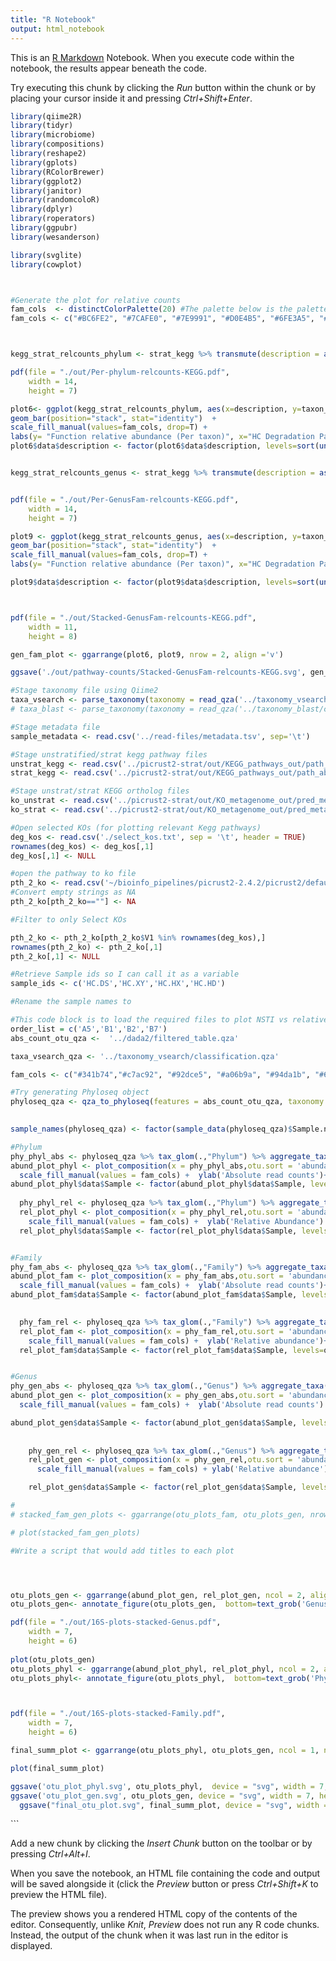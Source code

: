 ```yaml
---
title: "R Notebook"
output: html_notebook
---
```


This is an [R Markdown](http://rmarkdown.rstudio.com) Notebook. When you execute code within the notebook, the results appear beneath the code. 

Try executing this chunk by clicking the *Run* button within the chunk or by placing your cursor inside it and pressing *Ctrl+Shift+Enter*. 



```r
library(qiime2R)
library(tidyr)
library(microbiome)
library(compositions)
library(reshape2)
library(gplots)
library(RColorBrewer)
library(ggplot2)
library(janitor)
library(randomcoloR)
library(dplyr)
library(roperators)
library(ggpubr)
library(wesanderson)

library(svglite)
library(cowplot)



#Generate the plot for relative counts
fam_cols  <- distinctColorPalette(20) #The palette below is the palette I opted to use
fam_cols <- c("#BC6FE2", "#7CAFE0", "#7E9991", "#D0E4B5", "#6FE3A5", "#D1E5E5", "#E54CD7", "#DCB192", "#E166B1", "#76DED7", "#DF646F" ,"#CDD576", "#DA9FDA" ,"#6B7DE2", "#913AE2" ,"#836590" ,"#D3E345", "#D7BDD3", "#75E25F", "#E59B46")



kegg_strat_relcounts_phylum <- strat_kegg %>% transmute(description = as.factor(description), sample, taxon = taxa_vsearch[taxon, 'Phylum'], taxon_rel_function_abun) %>% group_by(sample, description,taxon) %>% summarise(across(taxon_rel_function_abun, sum)) %>% filter(description %in% deg_df$pathway_desc)

pdf(file = "./out/Per-phylum-relcounts-KEGG.pdf",   
    width = 14, 
    height = 7) 

plot6<- ggplot(kegg_strat_relcounts_phylum, aes(x=description, y=taxon_rel_function_abun, fill = taxon)) +
geom_bar(position="stack", stat="identity")  +   
scale_fill_manual(values=fam_cols, drop=T) +
labs(y= "Function relative abundance (Per taxon)", x="HC Degradation Pathways (Level 3 KEGG)")+ coord_flip() + facet_wrap(~sample, nrow = 1)
plot6$data$description <- factor(plot6$data$description, levels=sort(unique(plot6$data$description), decreasing=T))


kegg_strat_relcounts_genus <- strat_kegg %>% transmute(description = as.factor(description), sample, taxon = ifelse(is.na(taxa_vsearch[taxon,'Genus'])==TRUE,taxa_vsearch[taxon, 'Family'], taxa_vsearch[taxon,'Genus']), taxon_rel_function_abun) %>% group_by(sample, description,taxon) %>% summarise(across(taxon_rel_function_abun, sum)) %>% filter(description %in% deg_df$pathway_desc)  


pdf(file = "./out/Per-GenusFam-relcounts-KEGG.pdf",   
    width = 14, 
    height = 7) 

plot9 <- ggplot(kegg_strat_relcounts_genus, aes(x=description, y=taxon_rel_function_abun, fill = taxon)) +
geom_bar(position="stack", stat="identity")  +   
scale_fill_manual(values=fam_cols, drop=T) +
labs(y= "Function relative abundance (Per taxon)", x="HC Degradation Pathways (Level 3 KEGG)")+ coord_flip() + facet_wrap(~sample, nrow = 1)

plot9$data$description <- factor(plot9$data$description, levels=sort(unique(plot9$data$description), decreasing=T))



pdf(file = "./out/Stacked-GenusFam-relcounts-KEGG.pdf",   
    width = 11, 
    height = 8) 

gen_fam_plot <- ggarrange(plot6, plot9, nrow = 2, align ='v')

ggsave('./out/pathway-counts/Stacked-GenusFam-relcounts-KEGG.svg', gen_fam_plot,device='svg', width=15, height=10)
```

```r


#Stage taxonomy file using Qiime2
taxa_vsearch <- parse_taxonomy(taxonomy = read_qza('../taxonomy_vsearch/classification.qza')$data)
# taxa_blast <- parse_taxonomy(taxonomy = read_qza('../taxonomy_blast/classification-blast.qza')$data)

#Stage metadata file
sample_metadata <- read.csv('../read-files/metadata.tsv', sep='\t')

#Stage unstratified/strat kegg pathway files
unstrat_kegg <- read.csv('../picrust2-strat/out/KEGG_pathways_out/path_abun_unstrat.tsv.gz', sep = '\t')
strat_kegg <- read.csv('../picrust2-strat/out/KEGG_pathways_out/path_abun_contrib.tsv.gz', sep = '\t')

#Stage unstrat/strat KEGG ortholog files 
ko_unstrat <- read.csv('../picrust2-strat/out/KO_metagenome_out/pred_metagenome_unstrat.tsv.gz', sep = '\t')
ko_strat <- read.csv('../picrust2-strat/out/KO_metagenome_out/pred_metagenome_contrib.tsv.gz', sep = '\t')

#Open selected KOs (for plotting relevant Kegg pathways)
deg_kos <- read.csv('./select_kos.txt', sep = '\t', header = TRUE)
rownames(deg_kos) <- deg_kos[,1]
deg_kos[,1] <- NULL

#open the pathway to ko file
pth_2_ko <- read.csv('~/bioinfo_pipelines/picrust2-2.4.2/picrust2/default_files/pathway_mapfiles/KEGG_pathways_to_KO.tsv', header =FALSE, sep='\t') 
#Convert empty strings as NA
pth_2_ko[pth_2_ko==""] <- NA 

#Filter to only Select KOs

pth_2_ko <- pth_2_ko[pth_2_ko$V1 %in% rownames(deg_kos),]
rownames(pth_2_ko) <- pth_2_ko[,1]
pth_2_ko[,1] <- NULL

#Retrieve Sample ids so I can call it as a variable 
sample_ids <- c('HC.DS','HC.XY','HC.HX','HC.HD')

#Rename the sample names to 


```


```r



#This code block is to load the required files to plot NSTI vs relative abundance
order_list = c('A5','B1','B2','B7')
abs_count_otu_qza <-  '../dada2/filtered_table.qza'

taxa_vsearch_qza <- '../taxonomy_vsearch/classification.qza'

fam_cols <- c("#341b74","#c7ac92", "#92dce5", "#a06b9a", "#94da1b", "#662e00", "#4a205a", "#008dd5", "#ecb309", "#ff5c6c", "#147b1e", "#353A46", "#f45d01", "#c11f96", "#848fa5", "#bf2231", "#fdfd9b", "#2bb6a8", "#af6e77", "#e08115")

#Try generating Phyloseq object
phyloseq_qza <- qza_to_phyloseq(features = abs_count_otu_qza, taxonomy = taxa_vsearch_qza, metadata = '../read-files/metadata.tsv')
  

sample_names(phyloseq_qza) <- factor(sample_data(phyloseq_qza)$Sample.name, levels=order_list)

#Phylum
phy_phyl_abs <- phyloseq_qza %>% tax_glom(.,"Phylum") %>% aggregate_taxa(level = "Phylum")  
abund_plot_phyl <- plot_composition(x = phy_phyl_abs,otu.sort = 'abundance') + 
  scale_fill_manual(values = fam_cols) +  ylab('Absolute read counts')+ labs(fill='Phylum')
abund_plot_phyl$data$Sample <- factor(abund_plot_phyl$data$Sample, levels=order_list)
  
  phy_phyl_rel <- phyloseq_qza %>% tax_glom(.,"Phylum") %>% aggregate_taxa(level = "Phylum")  %>% microbiome::transform(transform = 'compositional')
  rel_plot_phyl <- plot_composition(x = phy_phyl_rel,otu.sort = 'abundance') + 
    scale_fill_manual(values = fam_cols) +  ylab('Relative Abundance') + labs(fill='Phylum')
  rel_plot_phyl$data$Sample <- factor(rel_plot_phyl$data$Sample, levels=order_list)


#Family
phy_fam_abs <- phyloseq_qza %>% tax_glom(.,"Family") %>% aggregate_taxa(level = "Family")  
abund_plot_fam <- plot_composition(x = phy_fam_abs,otu.sort = 'abundance') + 
  scale_fill_manual(values = fam_cols) +  ylab('Absolute read counts')+ labs(fill='Family')
abund_plot_fam$data$Sample <- factor(abund_plot_fam$data$Sample, levels=order_list)
  

  phy_fam_rel <- phyloseq_qza %>% tax_glom(.,"Family") %>% aggregate_taxa(level = "Family")  %>% microbiome::transform(transform = 'compositional')
  rel_plot_fam <- plot_composition(x = phy_fam_rel,otu.sort = 'abundance') + 
    scale_fill_manual(values = fam_cols) +  ylab('Relative abundance')+ labs(fill='Family')
  rel_plot_fam$data$Sample <- factor(rel_plot_fam$data$Sample, levels=order_list) 


#Genus
phy_gen_abs <- phyloseq_qza %>% tax_glom(.,"Genus") %>% aggregate_taxa(level = "Genus")  
abund_plot_gen <- plot_composition(x = phy_gen_abs,otu.sort = 'abundance') + 
  scale_fill_manual(values = fam_cols) +  ylab('Absolute read counts') + labs(fill='Genera')

abund_plot_gen$data$Sample <- factor(abund_plot_gen$data$Sample, levels=order_list)
    
    
    phy_gen_rel <- phyloseq_qza %>% tax_glom(.,"Genus") %>% aggregate_taxa(level = "Genus")  %>% microbiome::transform(transform = 'compositional')
    rel_plot_gen <- plot_composition(x = phy_gen_rel,otu.sort = 'abundance') + 
      scale_fill_manual(values = fam_cols) + ylab('Relative abundance')+ labs(fill='Genera')

    rel_plot_gen$data$Sample <- factor(rel_plot_gen$data$Sample, levels=order_list) 

# 
# stacked_fam_gen_plots <- ggarrange(otu_plots_fam, otu_plots_gen, nrow=2, aligh = 'v')

# plot(stacked_fam_gen_plots)

```

```r
#Write a script that would add titles to each plot




otu_plots_gen <- ggarrange(abund_plot_gen, rel_plot_gen, ncol = 2, align ='h', common.legend = T, legend="right")
otu_plots_gen<- annotate_figure(otu_plots_gen,  bottom=text_grob('Genus', face='bold', size=16))

pdf(file = "./out/16S-plots-stacked-Genus.pdf",   
    width = 7, 
    height = 6) 
  
plot(otu_plots_gen)
otu_plots_phyl <- ggarrange(abund_plot_phyl, rel_plot_phyl, ncol = 2, align ='h', common.legend = T, legend="right")
otu_plots_phyl<- annotate_figure(otu_plots_phyl,  bottom=text_grob('Phylum', face='bold', size=16))



pdf(file = "./out/16S-plots-stacked-Family.pdf",   
    width = 7, 
    height = 6) 

final_summ_plot <- ggarrange(otu_plots_phyl, otu_plots_gen, ncol = 1, nrow = 2, align = "hv")

plot(final_summ_plot)

ggsave('otu_plot_phyl.svg', otu_plots_phyl,  device = "svg", width = 7, height = 15)
ggsave('otu_plot_gen.svg', otu_plots_gen, device = "svg", width = 7, height = 15) 
  ggsave("final_otu_plot.svg", final_summ_plot, device = "svg", width = 14, height = 12)
```

```

Add a new chunk by clicking the *Insert Chunk* button on the toolbar or by pressing *Ctrl+Alt+I*.

When you save the notebook, an HTML file containing the code and output will be saved alongside it (click the *Preview* button or press *Ctrl+Shift+K* to preview the HTML file).

The preview shows you a rendered HTML copy of the contents of the editor. Consequently, unlike *Knit*, *Preview* does not run any R code chunks. Instead, the output of the chunk when it was last run in the editor is displayed.
